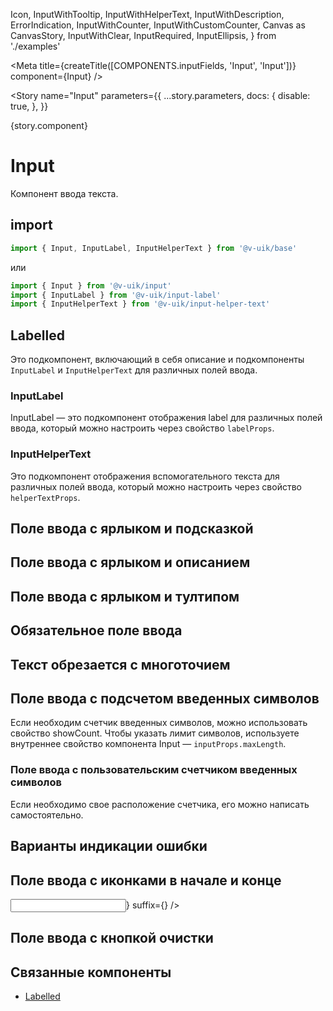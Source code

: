   Icon,
  InputWithTooltip,
  InputWithHelperText,
  InputWithDescription,
  ErrorIndication,
  InputWithCounter,
  InputWithCustomCounter,
  Canvas as CanvasStory,
  InputWithClear,
  InputRequired,
  InputEllipsis,
} from './examples'


<Meta
  title={createTitle([COMPONENTS.inputFields, 'Input', 'Input'])}
  component={Input}
/>

<Story
  name="Input"
  parameters={{
    ...story.parameters,
    docs: {
      disable: true,
    },
  }}
>
  {story.component}
</Story>

# Input

Компонент ввода текста.

## import

```ts
import { Input, InputLabel, InputHelperText } from '@v-uik/base'
```

или

```ts
import { Input } from '@v-uik/input'
import { InputLabel } from '@v-uik/input-label'
import { InputHelperText } from '@v-uik/input-helper-text'
```

## Labelled

Это подкомпонент, включающий в себя описание и подкомпоненты `InputLabel` и `InputHelperText` для различных полей ввода.

### InputLabel

InputLabel — это подкомпонент отображения label для различных полей ввода, который можно настроить через свойство `labelProps`.

### InputHelperText

Это подкомпонент отображения вспомогательного текста для различных полей ввода, который можно настроить через свойство `helperTextProps`.

## Поле ввода с ярлыком и подсказкой

<Canvas withSource="none">
  <InputWithHelperText />
</Canvas>

<Source language="tsx" code={RawInputWithHelperText} />

## Поле ввода с ярлыком и описанием

<Canvas withSource="none">
  <InputWithDescription />
</Canvas>

<Source language="tsx" code={RawInputWithDescription} />

## Поле ввода с ярлыком и тултипом

<Canvas withSource="none">
  <InputWithTooltip />
</Canvas>

<Source language="tsx" code={RawInputWithTooltip} />

## Обязательное поле ввода

<Canvas withSource="none">
  <InputRequired />
</Canvas>

<Source language="tsx" code={RawInputRequired} />

## Текст обрезается с многоточием

<Canvas withSource="none">
  <InputEllipsis />
</Canvas>

<Source language="tsx" code={InputEllipsis} />

## Поле ввода с подсчетом введенных символов

Если необходим счетчик введенных символов, можно использовать свойство showCount.
Чтобы указать лимит символов, используете внутреннее свойство компонента Input — `inputProps.maxLength`.

<Canvas withSource="none">
  <InputWithCounter />
</Canvas>

<Source language="tsx" code={RawInputWithCounter} />

### Поле ввода с пользовательским счетчиком введенных символов

Если необходимо свое расположение счетчика, его можно написать самостоятельно.

<Canvas withSource="none">
  <InputWithCustomCounter />
</Canvas>

<Source language="tsx" code={RawInputWithCustomCounter} />

## Варианты индикации ошибки

<Canvas withSource="none">
  <ErrorIndication />
</Canvas>

<Source language="tsx" code={RawErrorIndication} />

## Поле ввода с иконками в начале и конце

<Canvas>
  <Input prefix={<Icon />} suffix={<Icon />} />
</Canvas>

## Поле ввода с кнопкой очистки

<Canvas withSource="none">
  <InputWithClear />
</Canvas>

<Source language="tsx" code={RawInputWithClear} />

## Связанные компоненты

- [Labelled](?path=/docs/вспомогательные-компоненты-labelled-labelled--labelled)
